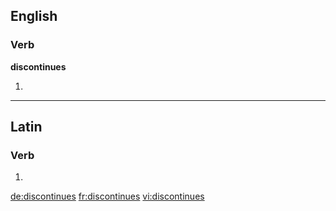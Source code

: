==English==

===Verb===
'''discontinues'''

# {{third-person singular of|discontinue}}

----

==Latin==

===Verb===
{{la-verb-form|discontinuēs}}

# {{conjugation of|discontinuo|discontinuō|2|s|pres|act|sub|lang=la}}


[[de:discontinues]]
[[fr:discontinues]]
[[vi:discontinues]]